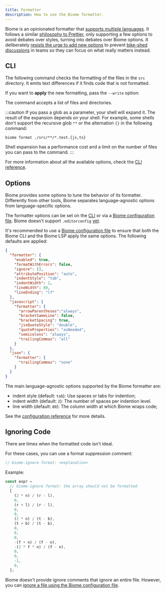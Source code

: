 ```yaml
---
title: Formatter
description: How to use the Biome formatter.
---
```



Biome is an opinionated formatter that [supports multiple languages](/internals/language-support).
It follows a similar [philosophy to Prettier](https://prettier.io/docs/en/option-philosophy.html),
only supporting a few options to avoid debates over styles, turning into debates over Biome options.
It deliberately [resists the urge to add new options](https://github.com/prettier/prettier/issues/40) to prevent [bike-shed discussions](https://en.wikipedia.org/wiki/Law_of_triviality) in teams so they can focus on what really matters instead.


## CLI

The following command checks the formatting of the files in the `src` directory.
It emits text differences if it finds code that is not formatted.

<PackageManagerBiomeCommand command="format ./src" />

If you want to **apply** the new formatting, pass the `--write` option:

<PackageManagerBiomeCommand command="format --write ./src" />

The command accepts a list of files and directories.

:::caution
If you pass a glob as a parameter, your shell will expand it.
The result of the expansion depends on your shell.
For example, some shells don't support the recursive glob `**` or the alternation `{}` in the following command:

```shell
biome format ./src/**/*.test.{js,ts}
```

Shell expansion has a performance cost and a limit on the number of files you can pass to the command.
:::

For more information about all the available options, check the [CLI reference](/reference/cli#biome-format).


## Options

Biome provides some options to tune the behavior of its formatter.
Differently from other tools, Biome separates language-agnostic options from language-specific options.

The formatter options can be set on the [CLI](/reference/cli/#biome-format) or via a [Biome configuration file](/guides/configure-biome).
Biome doesn't support `.editorconfig` [yet](https://github.com/biomejs/biome/issues/1724).

It's recommended to use a [Biome configuration file](/guides/configure-biome) to ensure that both the Biome CLI and the Biome LSP apply the same options.
The following defaults are applied:

```json title="biome.json"
{
  "formatter": {
    "enabled": true,
    "formatWithErrors": false,
    "ignore": [],
    "attributePosition": "auto",
    "indentStyle": "tab",
    "indentWidth": 2,
    "lineWidth": 80,
    "lineEnding": "lf"
  },
  "javascript": {
    "formatter": {
      "arrowParentheses":"always",
      "bracketSameLine": false,
      "bracketSpacing": true,
      "jsxQuoteStyle": "double",
      "quoteProperties": "asNeeded",
      "semicolons": "always",
      "trailingCommas": "all"
    }
  },
  "json": {
    "formatter": {
      "trailingCommas": "none"
    }
  }
}
```

The main language-agnostic options supported by the Biome formatter are:

- indent style (default: `tab`): Use spaces or tabs for indention;
- indent width (default: `2`): The number of spaces per indention level.
- line width (default: `80`): The column width at which Biome wraps code;

See the [configuration reference](/reference/configuration#formatter) for more details.


## Ignoring Code

There are times when the formatted code isn't ideal.

For these cases, you can use a format suppression comment:

```js title="example.js"
// biome-ignore format: <explanation>
```

Example:

```js title="example.js"
const expr =
  // biome-ignore format: the array should not be formatted
  [
    (2 * n) / (r - l),
    0,
    (r + l) / (r - l),
    0,
    0,
    (2 * n) / (t - b),
    (t + b) / (t - b),
    0,
    0,
    0,
    -(f + n) / (f - n),
    -(2 * f * n) / (f - n),
    0,
    0,
    -1,
    0,
  ];
```

Biome doesn't provide ignore comments that ignore an entire file.
However, you can [ignore a file using the Biome configuration file](/guides/configure-biome/#ignoring-files).
